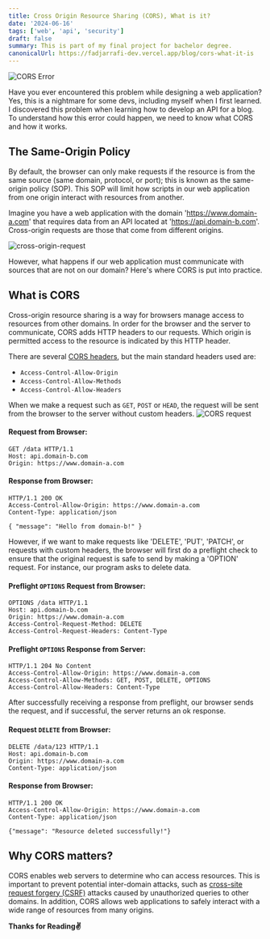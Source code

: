 ```yaml
---
title: Cross Origin Resource Sharing (CORS), What is it?
date: '2024-06-16'
tags: ['web', 'api', 'security']
draft: false
summary: This is part of my final project for bachelor degree.
canonicalUrl: https://fadjarrafi-dev.vercel.app/blog/cors-what-it-is
---
```


![CORS Error](https://encrypted-tbn0.gstatic.com/images?q=tbn:ANd9GcSy-uwkleNhHhJEJm0Y6VLVxaj1YN4mRN3teA&s)

Have you ever encountered this problem while designing a web application? Yes, this is a nightmare for some devs, including myself when I first learned. I discovered this problem when learning how to develop an API for a blog. To understand how this error could happen, we need to know what CORS and how it works.

## The Same-Origin Policy

By default, the browser can only make requests if the resource is from the same source (same domain, protocol, or port); this is known as the same-origin policy (SOP). This SOP will limit how scripts in our web application from one origin interact with resources from another.

Imagine you have a web application with the domain 'https://www.domain-a.com' that requires data from an API located at 'https://api.domain-b.com'. Cross-origin requests are those that come from different origins.

![cross-origin-request](https://lh3.googleusercontent.com/u/0/drive-viewer/AKGpihZMpvF7hHqnHE44r_f6uyOxFM41HDfYhOE1Xt38grSdbZEZGzS3_DI_Hbh_tUzfqndIaWDKT5iheIkQWVWL-v7M4LlG05sK43o=w1920-h929)

However, what happens if our web application must communicate with sources that are not on our domain? Here's where CORS is put into practice.

## What is CORS

Cross-origin resource sharing is a way for browsers manage access to resources from other domains. In order for the browser and the server to communicate, CORS adds HTTP headers to our requests. Which origin is permitted access to the resource is indicated by this HTTP header.

There are several [CORS headers](https://fetch.spec.whatwg.org/#http-cors-protocol), but the main standard headers used are:

- `Access-Control-Allow-Origin`
- `Access-Control-Allow-Methods`
- `Access-Control-Allow-Headers`

When we make a request such as `GET`, `POST` or `HEAD`, the request will be sent from the browser to the server without custom headers.
![CORS request](https://lh3.googleusercontent.com/u/0/drive-viewer/AKGpihZxBuDgGiCoBG5_5r7OtV9hNnInvo6ivC0_sVwae3jhwFVgyMP31TYOzsPV2iA4yteyt6U-xCTrCw3hB_d7afKtdiYVN3e2mw=w1920-h929)

#### Request from Browser:

```
GET /data HTTP/1.1
Host: api.domain-b.com
Origin: https://www.domain-a.com
```

#### Response from Browser:

```
HTTP/1.1 200 OK
Access-Control-Allow-Origin: https://www.domain-a.com
Content-Type: application/json

{ "message": "Hello from domain-b!" }
```

However, if we want to make requests like 'DELETE', 'PUT', 'PATCH', or requests with custom headers, the browser will first do a preflight check to ensure that the original request is safe to send by making a 'OPTION' request. For instance, our program asks to delete data.

#### Preflight `OPTIONS` Request from Browser:

```
OPTIONS /data HTTP/1.1
Host: api.domain-b.com
Origin: https://www.domain-a.com
Access-Control-Request-Method: DELETE
Access-Control-Request-Headers: Content-Type
```

#### Preflight `OPTIONS` Response from Server:

```
HTTP/1.1 204 No Content
Access-Control-Allow-Origin: https://www.domain-a.com
Access-Control-Allow-Methods: GET, POST, DELETE, OPTIONS
Access-Control-Allow-Headers: Content-Type
```

After successfully receiving a response from preflight, our browser sends the request, and if successful, the server returns an ok response.

#### Request `DELETE` from Browser:

```
DELETE /data/123 HTTP/1.1
Host: api.domain-b.com
Origin: https://www.domain-a.com
Content-Type: application/json
```

#### Response from Browser:

```
HTTP/1.1 200 OK
Access-Control-Allow-Origin: https://www.domain-a.com
Content-Type: application/json

{"message": "Resource deleted successfully!"}
```

## Why CORS matters?

CORS enables web servers to determine who can access resources. This is important to prevent potential inter-domain attacks, such as [cross-site request forgery (CSRF)](https://hackernoon.com/cross-site-request-forgery-csrf-attacks-an-emerging-threat-to-browser-security?source=rss&ref=dailydev) attacks caused by unauthorized queries to other domains. In addition, CORS allows web applications to safely interact with a wide range of resources from many origins.

**Thanks for Reading✌️**
